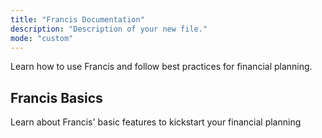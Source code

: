 ```yaml
---
title: "Francis Documentation"
description: "Description of your new file."
mode: "custom"
---
```


<CardGroup cols={3}>
  <Card title="Start guide" img="images/documentation/landing-page/docs-card-test.png">
    Learn how to use Francis and follow best practices for financial planning.
  </Card>

  <Card title="Account mapping" img="/images/documentation/landing-page/consolidation-filled.png" />

  <Card title="Consolidation" img="/images/documentation/landing-page/consolidation.png" />

  <Card title="Forecasting" />

  <Card title="Collaboration" />

  <Card title="Reporting" />
</CardGroup>

## Francis Basics

Learn about Francis' basic features to kickstart your financial planning

<CardGroup cols={3}>
  <Card title="Components" href="/documentation/modeling/components">

  </Card>

  <Card title="Functions" href="/documentation/modeling/functions" />

  <Card title="Date settings" href="/documentation/modeling/date-settings" />

  <Card title="Card" href="/documentation/modeling/shortcuts" />
</CardGroup>